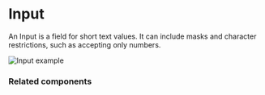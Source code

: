 # Input

An Input is a field for short text values. It can include masks and character restrictions, such as accepting only numbers.

![Input example](public/assets/overview-text-input.webp)

### Related components
<RelatedComponentList>
  <RelatedComponent
    title="Search"
    description="The Search is a text input that users can type to narrow down a Collection. Use Filters if values can be classified in predefined options."
    href="/components/search"
  />
  <RelatedComponent
    title="Textarea"
    description="A Text Area is a field for text values that can take up more than one line in a form, such as descriptions or comments."
    href="/components/textarea"
  />
</RelatedComponentList>